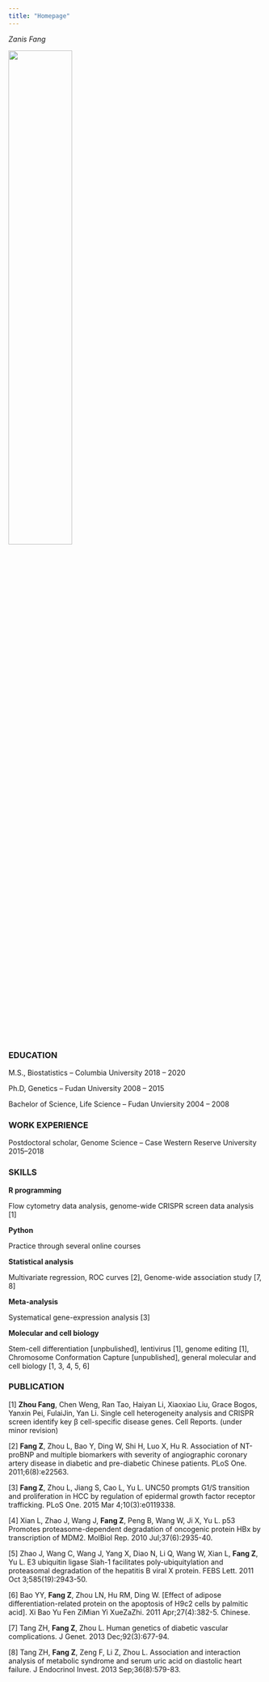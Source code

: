 ```yaml
---
title: "Homepage"
---
```


*Zanis Fang*

<img src="./image/myself.JPG" style="width:50%">

### EDUCATION
M.S., Biostatistics – Columbia University	2018 – 2020

Ph.D, Genetics – Fudan University	2008 – 2015

Bachelor of Science, Life Science – Fudan Unviersity 	2004 – 2008

### WORK EXPERIENCE

Postdoctoral scholar, Genome Science – Case Western Reserve University	2015–2018

### SKILLS

**R programming**

Flow cytometry data analysis, genome-wide CRISPR screen data analysis [1]

**Python**

Practice through several online courses

**Statistical analysis**

Multivariate regression, ROC curves [2], Genome-wide association study [7, 8]

**Meta-analysis**

Systematical gene-expression analysis [3]

**Molecular and cell biology**

Stem-cell differentiation [unpbulished], lentivirus [1], genome editing [1], Chromosome Conformation Capture [unpublished], general molecular and cell biology [1, 3, 4, 5, 6]

### PUBLICATION
[1] **Zhou Fang**, Chen Weng, Ran Tao, Haiyan Li, Xiaoxiao Liu, Grace Bogos, Yanxin Pei, FulaiJin, Yan Li. Single cell heterogeneity analysis and CRISPR screen identify key β cell-specific disease genes. Cell Reports. (under minor revision)

[2] **Fang Z**, Zhou L, Bao Y, Ding W, Shi H, Luo X, Hu R. Association of NT-proBNP and multiple biomarkers with severity of angiographic coronary artery disease in diabetic and pre-diabetic Chinese patients. PLoS One. 2011;6(8):e22563.

[3] **Fang Z**, Zhou L, Jiang S, Cao L, Yu L. UNC50 prompts G1/S transition and proliferation in HCC by regulation of epidermal growth factor receptor trafficking. PLoS One. 2015 Mar 4;10(3):e0119338.

[4] Xian L, Zhao J, Wang J, **Fang Z**, Peng B, Wang W, Ji X, Yu L. p53 Promotes proteasome-dependent degradation of oncogenic protein HBx by transcription of MDM2. MolBiol Rep. 2010 Jul;37(6):2935-40.

[5] Zhao J, Wang C, Wang J, Yang X, Diao N, Li Q, Wang W, Xian L, **Fang Z**, Yu L. E3 ubiquitin ligase Siah-1 facilitates poly-ubiquitylation and proteasomal degradation of the hepatitis B viral X protein. FEBS Lett. 2011 Oct 3;585(19):2943-50.

[6] Bao YY, **Fang Z**, Zhou LN, Hu RM, Ding W. [Effect of adipose differentiation-related protein on the apoptosis of H9c2 cells by palmitic acid]. Xi Bao Yu Fen ZiMian Yi XueZaZhi. 2011 Apr;27(4):382-5. Chinese.

[7] Tang ZH, **Fang Z**, Zhou L. Human genetics of diabetic vascular complications. J Genet. 2013 Dec;92(3):677-94.

[8] Tang ZH, **Fang Z**, Zeng F, Li Z, Zhou L. Association and interaction analysis of metabolic syndrome and serum uric acid on diastolic heart failure. J Endocrinol Invest. 2013 Sep;36(8):579-83.
